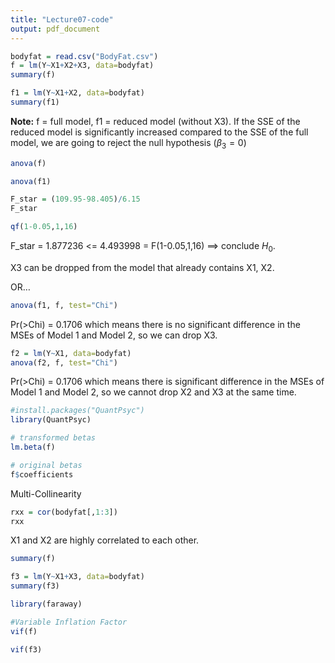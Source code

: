 ```yaml
---
title: "Lecture07-code"
output: pdf_document
---
```


```r
bodyfat = read.csv("BodyFat.csv")
f = lm(Y~X1+X2+X3, data=bodyfat)
summary(f)
```


```r
f1 = lm(Y~X1+X2, data=bodyfat)
summary(f1)
```

**Note:** f = full model, f1 = reduced model (without X3). If the SSE of the reduced model is significantly increased compared to the SSE of the full model, we are going to reject the null hypothesis ($\beta_{3} = 0$)


```r
anova(f)
```

```r
anova(f1)
```


```r
F_star = (109.95-98.405)/6.15
F_star
```


```r
qf(1-0.05,1,16)
```

F_star = 1.877236 <= 4.493998 = F(1-0.05,1,16) $\implies$ conclude $H_{0}$.

X3 can be dropped from the model that already contains X1, X2.

OR...

```r
anova(f1, f, test="Chi")
```

Pr(>Chi) = 0.1706 which means there is no significant difference in the MSEs of Model 1 and Model 2, so we can drop X3.

```r
f2 = lm(Y~X1, data=bodyfat)
anova(f2, f, test="Chi")

```

Pr(>Chi) = 0.1706 which means there is significant difference in the MSEs of Model 1 and Model 2, so we cannot drop X2 and X3 at the same time.


```r
#install.packages("QuantPsyc")
library(QuantPsyc)
```


```r
# transformed betas
lm.beta(f)
```
```r
# original betas
f$coefficients
```

Multi-Collinearity

```r
rxx = cor(bodyfat[,1:3])
rxx
```

X1 and X2 are highly correlated to each other.

```r
summary(f)
```


```r
f3 = lm(Y~X1+X3, data=bodyfat)
summary(f3)
```


```r
library(faraway)
```

```r
#Variable Inflation Factor
vif(f)
```


```r
vif(f3)
```


```r
```


```r
```

